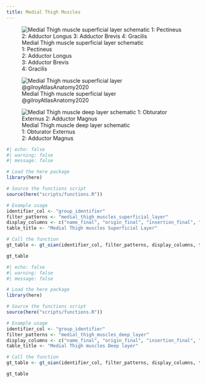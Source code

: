 ```yaml
---
title: Medial Thigh Muscles
---
```


:::{layout-ncol="2"}
![Medial Thigh muscle superficial layer schematic </br> 1: Pectineus </br> 2: Adductor Longus </br> 3: Adductor Brevis </br> 4: Gracilis](/The Archive/Anatomy/Skeletal Muscles/Lower limb muscles/Medial Thigh Muscles/images/gilroyatlas fig31.22 medial thigh superficial layer schematic.png)

![Medial Thigh muscle superficial layer @gilroyAtlasAnatomy2020](/The Archive/Anatomy/Skeletal Muscles/Lower limb muscles/Thigh Muscles/Medial Thigh Muscles/images/gilroyatlas fig31.22b medial thigh superficial layer.png)

![Medial Thigh muscle deep layer schematic </br> 1: Obturator Externus </br> 2: Adductor Magnus](/The Archive/Anatomy/Skeletal Muscles/Lower limb muscles/Thigh Muscles/Medial Thigh Muscles/images/gilroyatlas fig31.23 medial thigh deep layer schematic.png)


:::

```r
#| echo: false
#| warning: false
#| message: false

# Load the here package
library(here)

# Source the functions script
source(here("scripts/functions.R"))

# Example usage
identifier_col <- "group_identifier"
filter_patterns <- "medial_thigh_muscles_superficial_layer"
display_columns <- c("name_final", "origin_final", "insertion_final", "innervation_final", "action_final")
table_title <- "Medial Thigh muscles Superficial Layer"

# Call the function
gt_table <- gt_oian(identifier_col, filter_patterns, display_columns, table_title)

gt_table
```



```r
#| echo: false
#| warning: false
#| message: false

# Load the here package
library(here)

# Source the functions script
source(here("scripts/functions.R"))

# Example usage
identifier_col <- "group_identifier"
filter_patterns <- "medial_thigh_muscles_deep_layer"
display_columns <- c("name_final", "origin_final", "insertion_final", "innervation_final", "action_final")
table_title <- "Medial Thigh muscles Deep layer"

# Call the function
gt_table <- gt_oian(identifier_col, filter_patterns, display_columns, table_title)

gt_table
```